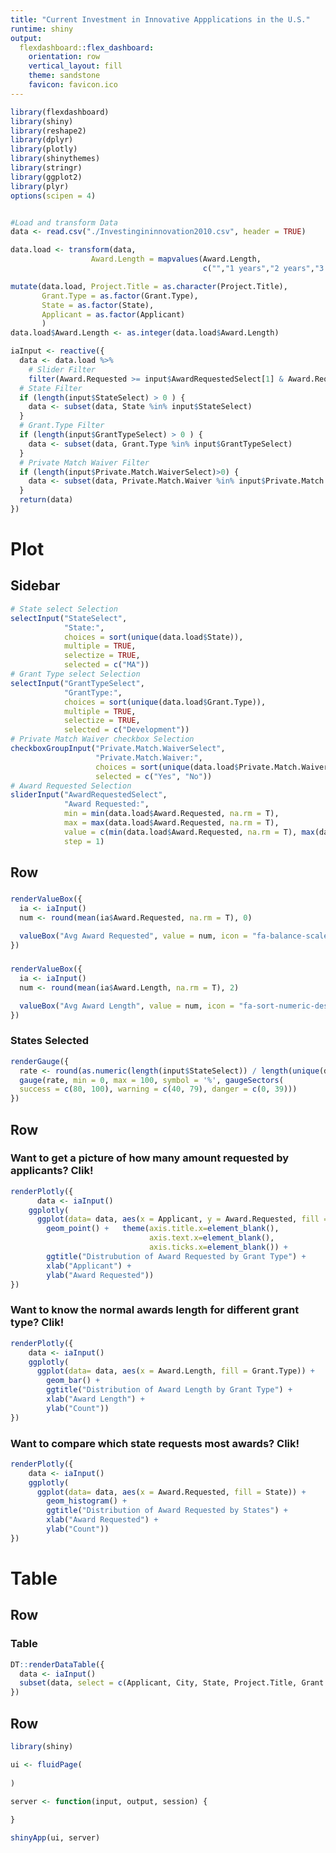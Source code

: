 ```yaml
---
title: "Current Investment in Innovative Appplications in the U.S."
runtime: shiny
output: 
  flexdashboard::flex_dashboard:
    orientation: row
    vertical_layout: fill
    theme: sandstone
    favicon: favicon.ico
---
```


```r
library(flexdashboard)
library(shiny)
library(reshape2)
library(dplyr)
library(plotly)
library(shinythemes)
library(stringr)
library(ggplot2)
library(plyr)
options(scipen = 4)


#Load and transform Data
data <- read.csv("./Investingininnovation2010.csv", header = TRUE)

data.load <- transform(data, 
                  Award.Length = mapvalues(Award.Length,
                                           c("","1 years","2 years","3 years","4 years","5 years"), c(NA,1,2,3,4,5)))

mutate(data.load, Project.Title = as.character(Project.Title),
       Grant.Type = as.factor(Grant.Type),
       State = as.factor(State),
       Applicant = as.factor(Applicant)
       )
data.load$Award.Length <- as.integer(data.load$Award.Length)

iaInput <- reactive({
  data <- data.load %>%
    # Slider Filter
    filter(Award.Requested >= input$AwardRequestedSelect[1] & Award.Requested <= input$AwardRequestedSelect[2])
  # State Filter
  if (length(input$StateSelect) > 0 ) {
    data <- subset(data, State %in% input$StateSelect)
  }
  # Grant.Type Filter
  if (length(input$GrantTypeSelect) > 0 ) {
    data <- subset(data, Grant.Type %in% input$GrantTypeSelect)
  }
  # Private Match Waiver Filter
  if (length(input$Private.Match.WaiverSelect)>0) {
    data <- subset(data, Private.Match.Waiver %in% input$Private.Match.WaiverSelect)
  }
  return(data)
})


```

Plot
=====================================

Sidebar {.sidebar}
-------------------------------------

```r
# State select Selection
selectInput("StateSelect",
            "State:",
            choices = sort(unique(data.load$State)),
            multiple = TRUE,
            selectize = TRUE,
            selected = c("MA"))
# Grant Type select Selection
selectInput("GrantTypeSelect",
            "GrantType:",
            choices = sort(unique(data.load$Grant.Type)),
            multiple = TRUE,
            selectize = TRUE,
            selected = c("Development"))
# Private Match Waiver checkbox Selection
checkboxGroupInput("Private.Match.WaiverSelect", 
                   "Private.Match.Waiver:",
                   choices = sort(unique(data.load$Private.Match.Waiver)),
                   selected = c("Yes", "No"))
# Award Requested Selection
sliderInput("AwardRequestedSelect",
            "Award Requested:",
            min = min(data.load$Award.Requested, na.rm = T),
            max = max(data.load$Award.Requested, na.rm = T),
            value = c(min(data.load$Award.Requested, na.rm = T), max(data.load$Award.Requested, na.rm = T)),
            step = 1)
```

Row 
-------------------------------------

###

```r
renderValueBox({
  ia <- iaInput()
  num <- round(mean(ia$Award.Requested, na.rm = T), 0)
  
  valueBox("Avg Award Requested", value = num, icon = "fa-balance-scale", color = "teal")
})
```


###

```r
renderValueBox({
  ia <- iaInput()
  num <- round(mean(ia$Award.Length, na.rm = T), 2)

  valueBox("Avg Award Length", value = num, icon = "fa-sort-numeric-desc", color = "green")
})

```


### States Selected

```r
renderGauge({
  rate <- round(as.numeric(length(input$StateSelect)) / length(unique(data.load$State)) * 100, 1)
  gauge(rate, min = 0, max = 100, symbol = '%', gaugeSectors(
  success = c(80, 100), warning = c(40, 79), danger = c(0, 39)))
})
```

Row {.tabset .tabset-fade}
-------------------------------------
### Want to get a picture of how many amount requested by applicants? Clik!

```r
renderPlotly({
      data <- iaInput() 
    ggplotly(
      ggplot(data= data, aes(x = Applicant, y = Award.Requested, fill = Grant.Type )) + 
        geom_point() +   theme(axis.title.x=element_blank(),
                               axis.text.x=element_blank(),
                               axis.ticks.x=element_blank()) +
        ggtitle("Distrubution of Award Requested by Grant Type") +
        xlab("Applicant") +
        ylab("Award Requested"))
})
```

### Want to know the normal awards length for different grant type? Clik!

```r
renderPlotly({
    data <- iaInput()
    ggplotly(
      ggplot(data= data, aes(x = Award.Length, fill = Grant.Type)) + 
        geom_bar() + 
        ggtitle("Distribution of Award Length by Grant Type") +
        xlab("Award Length") +
        ylab("Count"))
})
```

### Want to compare which state requests most awards? Clik!
```r
renderPlotly({
    data <- iaInput() 
    ggplotly(
      ggplot(data= data, aes(x = Award.Requested, fill = State)) + 
        geom_histogram() +   
        ggtitle("Distribution of Award Requested by States") +
        xlab("Award Requested") +
        ylab("Count")) 
})
```

Table
=====================================

Row 
-------------------------------------
### Table 

```r
DT::renderDataTable({
  data <- iaInput()
  subset(data, select = c(Applicant, City, State, Project.Title, Grant.Type, Award.Requested, Location))
})
```

Row 
-------------------------------------

```r
library(shiny)

ui <- fluidPage(
  
)

server <- function(input, output, session) {
  
}

shinyApp(ui, server)
```